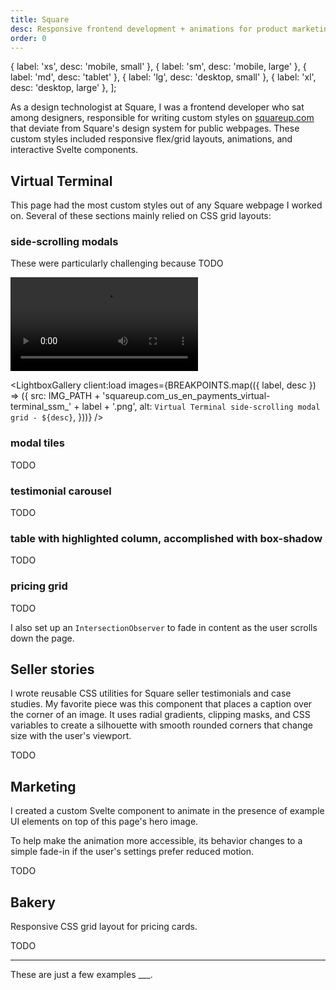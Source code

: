 ```yaml
---
title: Square
desc: Responsive frontend development + animations for product marketing pages
order: 0
---
```



  { label: 'xs', desc: 'mobile, small' },
  { label: 'sm', desc: 'mobile, large' },
  { label: 'md', desc: 'tablet' },
  { label: 'lg', desc: 'desktop, small' },
  { label: 'xl', desc: 'desktop, large' },
];

As a design technologist at Square, I was a frontend developer who sat among designers, responsible for writing custom styles on [squareup.com](https://squareup.com/) that deviate from Square's design system for public webpages. These custom styles included responsive flex/grid layouts, animations, and interactive Svelte components.

## Virtual Terminal

This page had the most custom styles out of any Square webpage I worked on. Several of these sections mainly relied on CSS grid layouts:

### side-scrolling modals

These were particularly challenging because TODO

<video controls>
  <source
    src={`${IMG_PATH}squareup.com_us_en_payments_virtual-terminal_ssm.mov`}
  />
</video>

<LightboxGallery
  client:load
  images={BREAKPOINTS.map(({ label, desc }) => ({
    src:
      IMG_PATH +
      'squareup.com_us_en_payments_virtual-terminal_ssm_' +
      label +
      '.png',
    alt: `Virtual Terminal side-scrolling modal grid - ${desc}`,
  }))}
/>

### modal tiles

TODO

### testimonial carousel

TODO

### table with highlighted column, accomplished with box-shadow

TODO

### pricing grid

TODO

I also set up an `IntersectionObserver` to fade in content as the user scrolls down the page.

## Seller stories

I wrote reusable CSS utilities for Square seller testimonials and case studies. My favorite piece was this component that places a caption over the corner of an image. It uses radial gradients, clipping masks, and CSS variables to create a silhouette with smooth rounded corners that change size with the user's viewport.

TODO

## Marketing

I created a custom Svelte component to animate in the presence of example UI elements on top of this page's hero image.

To help make the animation more accessible, its behavior changes to a simple fade-in if the user's settings prefer reduced motion.

TODO

## Bakery

Responsive CSS grid layout for pricing cards.

TODO

---

These are just a few examples \_\_\_.
